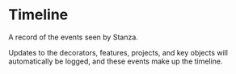 # Timeline 

A record of the events seen by Stanza. 

Updates to the decorators, features, projects, and key objects will automatically be logged, and these events make up the timeline.
